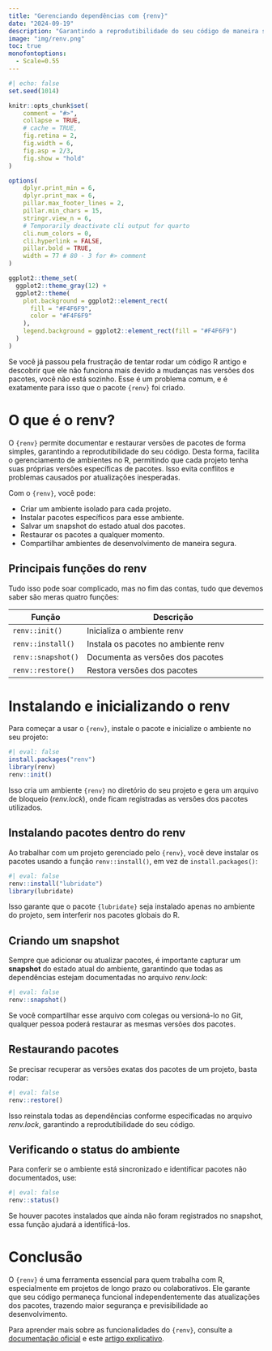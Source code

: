```yaml
---
title: "Gerenciando dependências com {renv}"
date: "2024-09-19"
description: "Garantindo a reprodutibilidade do seu código de maneira simples."
image: "img/renv.png"
toc: true
monofontoptions: 
  - Scale=0.55
---
```


```r
#| echo: false
set.seed(1014)

knitr::opts_chunk$set(
    comment = "#>",
    collapse = TRUE,
    # cache = TRUE,
    fig.retina = 2,
    fig.width = 6,
    fig.asp = 2/3,
    fig.show = "hold"
)

options(
    dplyr.print_min = 6,
    dplyr.print_max = 6,
    pillar.max_footer_lines = 2,
    pillar.min_chars = 15,
    stringr.view_n = 6,
    # Temporarily deactivate cli output for quarto
    cli.num_colors = 0,
    cli.hyperlink = FALSE,
    pillar.bold = TRUE,
    width = 77 # 80 - 3 for #> comment
)

ggplot2::theme_set(
  ggplot2::theme_gray(12) +
  ggplot2::theme(
    plot.background = ggplot2::element_rect(
      fill = "#F4F6F9",
      color = "#F4F6F9"
    ),
    legend.background = ggplot2::element_rect(fill = "#F4F6F9")
  )
)
```

Se você já passou pela frustração de tentar rodar um código R antigo e descobrir que ele não funciona mais devido a mudanças nas versões dos pacotes, você não está sozinho. Esse é um problema comum, e é exatamente para isso que o pacote `{renv}` foi criado.

# O que é o renv?

O `{renv}` permite documentar e restaurar versões de pacotes de forma simples, garantindo a reprodutibilidade do seu código. Desta forma, facilita o gerenciamento de ambientes no R, permitindo que cada projeto tenha suas próprias versões específicas de pacotes. Isso evita conflitos e problemas causados por atualizações inesperadas.

Com o `{renv}`, você pode:

-   Criar um ambiente isolado para cada projeto.
-   Instalar pacotes específicos para esse ambiente.
-   Salvar um snapshot do estado atual dos pacotes.
-   Restaurar os pacotes a qualquer momento.
-   Compartilhar ambientes de desenvolvimento de maneira segura.

## Principais funções do renv

Tudo isso pode soar complicado, mas no fim das contas, tudo que devemos saber são meras quatro funções:

| Função           | Descrição                                             |
|------------------|-------------------------------------------------------|
|`renv::init()`    | Inicializa o ambiente renv                            |
|`renv::install()` | Instala os pacotes no ambiente renv                   |
|`renv::snapshot()`| Documenta as versões dos pacotes                      |
|`renv::restore()` | Restora versões dos pacotes                           |

# Instalando e inicializando o renv

Para começar a usar o `{renv}`, instale o pacote e inicialize o ambiente no seu projeto:

```r
#| eval: false
install.packages("renv")
library(renv)
renv::init()
```

Isso cria um ambiente `{renv}` no diretório do seu projeto e gera um arquivo de bloqueio (*renv.lock*), onde ficam registradas as versões dos pacotes utilizados.

## Instalando pacotes dentro do renv

Ao trabalhar com um projeto gerenciado pelo `{renv}`, você deve instalar os pacotes usando a função `renv::install()`, em vez de `install.packages()`:

```r
#| eval: false
renv::install("lubridate")
library(lubridate)
```

Isso garante que o pacote `{lubridate}` seja instalado apenas no ambiente do projeto, sem interferir nos pacotes globais do R.

## Criando um snapshot

Sempre que adicionar ou atualizar pacotes, é importante capturar um **snapshot** do estado atual do ambiente, garantindo que todas as dependências estejam documentadas no arquivo *renv.lock*:

```r
#| eval: false
renv::snapshot()
```

Se você compartilhar esse arquivo com colegas ou versioná-lo no Git, qualquer pessoa poderá restaurar as mesmas versões dos pacotes.

## Restaurando pacotes

Se precisar recuperar as versões exatas dos pacotes de um projeto, basta rodar:

```r
#| eval: false
renv::restore()
```

Isso reinstala todas as dependências conforme especificadas no arquivo *renv.lock*, garantindo a reprodutibilidade do seu código.

## Verificando o status do ambiente

Para conferir se o ambiente está sincronizado e identificar pacotes não documentados, use:

```r
#| eval: false
renv::status()
```

Se houver pacotes instalados que ainda não foram registrados no snapshot, essa função ajudará a identificá-los.

# Conclusão

O `{renv}` é uma ferramenta essencial para quem trabalha com R, especialmente em projetos de longo prazo ou colaborativos. Ele garante que seu código permaneça funcional independentemente das atualizações dos pacotes, trazendo maior segurança e previsibilidade ao desenvolvimento.

Para aprender mais sobre as funcionalidades do `{renv}`, consulte a [documentação oficial](https://rstudio.github.io/renv/reference/index.html){target="_blank"} e este [artigo explicativo](https://rstudio.github.io/renv/articles/renv.html){target="_blank"}.
